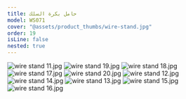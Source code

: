 ```yaml
---
title: حامل بكرة السلك
model: WS071
cover: "@assets/product_thumbs/wire-stand.jpg"
order: 19
isLine: false
nested: true
---
```



<ProductTabs />

![wire stand 11.jpg](@assets/article_images/wire-stand/wire-stand-11.jpg)
![wire stand 19.jpg](@assets/article_images/wire-stand/wire-stand-19.jpg)
![wire stand 18.jpg](@assets/article_images/wire-stand/wire-stand-18.jpg)
![wire stand 17.jpg](@assets/article_images/wire-stand/wire-stand-17.jpg)
![wire stand 20.jpg](@assets/article_images/wire-stand/wire-stand-20.jpg)
![wire stand 12.jpg](@assets/article_images/wire-stand/wire-stand-12.jpg)
![wire stand 14.jpg](@assets/article_images/wire-stand/wire-stand-14.jpg)
![wire stand 13.jpg](@assets/article_images/wire-stand/wire-stand-13.jpg)
![wire stand 15.jpg](@assets/article_images/wire-stand/wire-stand-15.jpg)
![wire stand 16.jpg](@assets/article_images/wire-stand/wire-stand-16.jpg)
